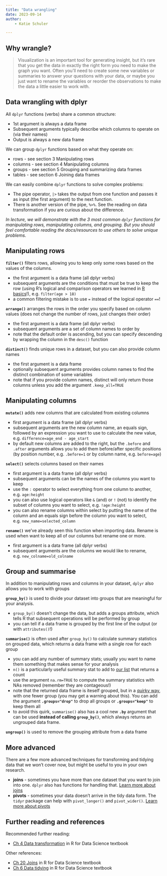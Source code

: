 ```yaml
---
title: "Data wrangling"
date: 2023-09-14
author: 
    - Katie Schuler

---
```



## Why wrangle? 

> Visualization is an important tool for generating insight, but it’s rare that you get the data in exactly the right form you need to make the graph you want. Often you’ll need to create some new variables or summaries to answer your questions with your data, or maybe you just want to rename the variables or reorder the observations to make the data a little easier to work with.

## Data wrangling with dplyr

All `dplyr` functions (verbs) share a common structure:

- 1st argument is always a data frame
- Subsequent arguments typically describe which columns to operate on (via their names) 
- Output is always a new data frame

We can group `dplyr` functions based on what they operate on:

- rows - see section 3 Manipulating rows
- columns - see section 4 Manipulating columns
- groups - see section 5 Grouping and summarizing data frames
- tables - see section 6 Joining data frames

We can easily combine `dplyr` functions to solve complex problems:

- The pipe operator, `|>` takes the output from one function and passes it as input (the first argument) to the next function.
- There is another version of the pipe, `%>%`. See the reading on data transformation if you are curious about the difference. 

*In lecture, we will demonstrate with the 3 most common `dplyr` functions for manipulating rows, manipulating columns, and grouping. But you should feel comfortable reading the docs/resources to use others to solve unique problems.* 

## Manipulating rows


**`filter()`** filters rows, allowing you to keep only some rows based on the values of the columns. 

- the first argument is a data frame (all dplyr verbs)
- subsequent arguments are the conditions that must be true to keep the row (using R's logical and comparison operators we learned in [R basics](/notes/r-basics.qmd)!), e.g. `filter(age > 18)`
- a common filtering mistake is to use `=` instead of the logical operator `==`! 

**`arrange()`** arranges the rows in the order you specify based on column values (does not change the number of rows, just changes their order)

- the first argument is a data frame (all dplyr verbs)
- subsequent arguments are a set of column names to order by 
- note that the default order is ascending, but you can specify descending by wrapping the column in the `desc()` function 

**`distinct()`** finds unique rows in a dataset, but you can also provide column names 

- the first argument is a data frame
- optionally subsequent arguments provides column names to find the distinct combination of some variables 
- note that if you provide column names, distinct will only return those columns unless you add the argument `.keep_all=TRUE`


## Manipulating columns

**`mutate()`** adds new columns that are calculated from existing columns 

- first argument is a data frame (all dplyr verbs)
- subsequent arguments are the new column name, an equals sign, followed by an expression you want to use to calculate the new value, e.g. `difference=age_end - age_start` 
- by default new columns are added to the right, but the `.before` and `.after` arguments allows you to add them before/after specific positions (by position number, e.g. `.before=1` or by column name, e.g. `before=age`)

**`select()`** selects columns based on their names  

- first argument is a data frame (all dplyr verbs)
- subsequent arguments can be the names of the columns you want to keep 
- use the `:` operator to select everything from one column to another, e.g. `age:height`
- you can also use logical operators like `&` (and) or `!` (not) to identify the subset of columns you want to select, e.g. `!age:height`
- you can also rename columns within select by putting the name of the column and an equals sign before the column you want to select, e.g. `new_name=selected_column`

**`rename()`** we've already seen this function when importing data. Rename is used when want to keep all of our columns but rename one or more.  

- first argument is a data frame (all dplyr verbs)
- subsequent arguments are the columns we would like to rename, e.g. `new_colname=old_colname`


## Group and summarise

In addition to manipulating rows and columns in your dataset, `dplyr` also allows you to work with groups

**`group_by()`** is used to divide your dataset into groups that are meaningful for your analysis. 

-  `group_by()` doesn't change the data, but adds a groups attribute, which tells R that subsequent operations will be performed by group 
- you can tell if a data frame is grouped by the first line of the output (or with `attributes()`!)


**`summarise()`** is often used after `group_by()` to calculate summary statistics on grouped data, which returns a data frame with a single row for each group 

- you can add any number of summary stats; usually you want to name them something that makes sense for your analysis  
- `n()` is a particularly useful summary stat to add to [our list](/notes/r-basics.qmd#built-in-functions) that returns a count 
- use the argument `na.rm=TRUE` to compute the summary statistics with NAs removed (remember they are contageous!)
- note that the returned data frame is iteself grouped, but in a [quirky way](https://r4ds.hadley.nz/data-transform#grouping-by-multiple-variables), with one fewer group (you may get a warning about this). You can add the argument **`.groups="drop"`** to drop all groups or **`.groups="keep"`** to keep them all
- to avoid this quirk, `summarise()` also has a cool new **`.by`** argument that can be used **instead of calling `group_by()`**, which always returns an ungrouped data frame.

**`ungroup()`** is used to remove the grouping attribute from a data frame




## More advanced 

There are a few more advanced techniques for transforming and tidying data that we won't cover now, but might be useful to you in your own research.

- **joins** - sometimes you have more than one dataset that you want to join into one. `dplyr` also has functions for handling that. [Learn more about joins](https://r4ds.hadley.nz/joins)
- **pivots** - sometimes your data doesn't arrive in the tidy data form.  The `tidyr` package can help with  `pivot_longer()` and `pivot_wider()`. [Learn more about pivots](https://r4ds.hadley.nz/data-tidy)


## Further reading and references

Recommended further reading: 

- [Ch 4 Data transformation](https://r4ds.hadley.nz/data-transform) in R for Data Science textbook


Other references: 

- [Ch 20 Joins](https://r4ds.hadley.nz/joins) in R for Data Science textbook
- [Ch 6 Data tidying](https://r4ds.hadley.nz/data-tidy) in R for Data Science textbook
